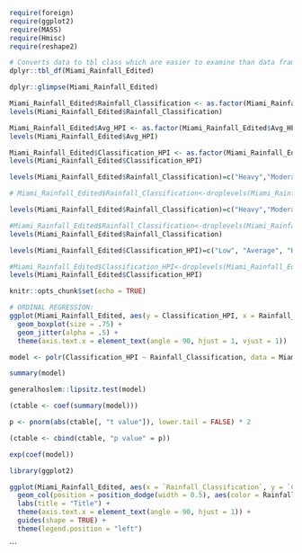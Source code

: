 

```r
require(foreign)
require(ggplot2)
require(MASS)
require(Hmisc)
require(reshape2)
```

```r
# Converts data to tbl class which are easier to examine than data frames. R displays only the data that fits onscreen. 
dplyr::tbl_df(Miami_Rainfall_Edited)

dplyr::glimpse(Miami_Rainfall_Edited)
```

```r
Miami_Rainfall_Edited$Rainfall_Classification <- as.factor(Miami_Rainfall_Edited$Rainfall_Classification)
levels(Miami_Rainfall_Edited$Rainfall_Classification)

Miami_Rainfall_Edited$Avg_HPI <- as.factor(Miami_Rainfall_Edited$Avg_HPI)
levels(Miami_Rainfall_Edited$Avg_HPI)

Miami_Rainfall_Edited$Classification_HPI <- as.factor(Miami_Rainfall_Edited$Classification_HPI)
levels(Miami_Rainfall_Edited$Classification_HPI)

```

```r
levels(Miami_Rainfall_Edited$Rainfall_Classification)=c("Heavy","Moderate","Slight")

# Miami_Rainfall_Edited$Rainfall_Classification<-droplevels(Miami_Rainfall_Edited$Rainfall_Classification)

levels(Miami_Rainfall_Edited$Rainfall_Classification)=c("Heavy","Moderate","Slight")

#Miami_Rainfall_Edited$Rainfall_Classification<-droplevels(Miami_Rainfall_Edited$Rainfall_Classification)
levels(Miami_Rainfall_Edited$Rainfall_Classification)

levels(Miami_Rainfall_Edited$Classification_HPI)=c("Low", "Average", "High")

#Miami_Rainfall_Edited$Classification_HPI<-droplevels(Miami_Rainfall_Edited$Classification_HPI)
levels(Miami_Rainfall_Edited$Classification_HPI)

```

```r
knitr::opts_chunk$set(echo = TRUE)
```

```r
# ORDINAL REGRESSION:
ggplot(Miami_Rainfall_Edited, aes(y = Classification_HPI, x = Rainfall_Classification)) +
  geom_boxplot(size = .75) +
  geom_jitter(alpha = .5) +
  theme(axis.text.x = element_text(angle = 90, hjust = 1, vjust = 1))
```

```r
model <- polr(Classification_HPI ~ Rainfall_Classification, data = Miami_Rainfall_Edited, Hess=TRUE)

```

```r
summary(model)
```
```r
generalhoslem::lipsitz.test(model)
```


```r
(ctable <- coef(summary(model)))
```

```r
p <- pnorm(abs(ctable[, "t value"]), lower.tail = FALSE) * 2
```

```r
(ctable <- cbind(ctable, "p value" = p))
```
```r
exp(coef(model))
```


```r
library(ggplot2)
```


```r
ggplot(Miami_Rainfall_Edited, aes(x = `Rainfall_Classification`, y = `Classification_HPI`, fill = Rainfall_Classification)) +
  geom_col(position = position_dodge(width = 0.5), aes(color = Rainfall_Classification)) +
  labs(title = "Title") +
  theme(axis.text.x = element_text(angle = 90, hjust = 1)) +
  guides(shape = TRUE) +
  theme(legend.position = "left")
```
```


